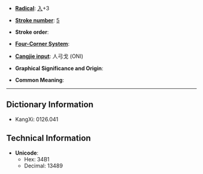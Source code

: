 * '''[[Wiktionary:Chinese radical index| Radical]]''': [[Wiktionary:Chinese radical index 入|入]]+3

* '''[[Wiktionary:Chinese total strokes index|Stroke number]]''': [[Wiktionary:Chinese total strokes index 5|5]]

* '''Stroke order''': 

* '''[[Wiktionary:Chinese four corner index|Four-Corner System]]''': 

* '''[[Wiktionary:Chinese Cangjie index|Cangjie input]]''': 人弓戈 (ONI)

* '''Graphical Significance and Origin''': 

* '''Common Meaning''': 

----

== Dictionary Information ==

* KangXi: 0126.041

== Technical Information ==

* '''Unicode''':
** Hex: 34B1
** Decimal: 13489